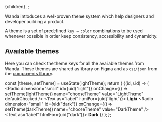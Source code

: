 
  <MdxLayout title="Themes" description="Color schemes for scalability">
    {children}
  </MdxLayout>
);

Wanda introduces a well-proven theme system which help designers and developer building a product.

A theme is a set of predefined `key ↔ color` combinations to be used whenever possible in order keep consistency, accessibility and dynamicity.

## Available themes

Here you can check the theme keys for all the available themes from Wanda. These themes are shared as library on Figma and as `css/json` from the [components library](/develop/using-themes/).

  const [theme, setTheme] = useState(lightTheme);
  return (
    <UIDReset>
      <UIDConsumer>
        {(id, uid) => (
          <Stack rowGap={32}>
            <Separator aria-hidden="true" />
            <Stack
              direction="row"
              horizontalAlign="center"
              fill={false}
              columnGap={24}
              inline
            >
              <Stack verticalAlign="center" direction="row" columnGap={8}>
                <Radio
                  dimension="small"
                  id={uid("light")}
                  onChange={() => setTheme(lightTheme)}
                  name="chooseTheme"
                  value="LightTheme"
                  defaultChecked
                />
                <Text as="label" htmlFor={uid("light")}>
                  <b>Light</b>
                </Text>
              </Stack>
              <Stack verticalAlign="center" direction="row" columnGap={8}>
                <Radio
                  dimension="small"
                  id={uid("dark")}
                  onChange={() => setTheme(darkTheme)}
                  name="chooseTheme"
                  value="DarkTheme"
                />
                <Text as="label" htmlFor={uid("dark")}>
                  <b>Dark</b>
                </Text>
              </Stack>
            </Stack>
            <Separator aria-hidden="true" />
            <ThemeList theme={theme} />
          </Stack>
        )}
      </UIDConsumer>
    </UIDReset>
  );
};

<ThemesSwitcher />
